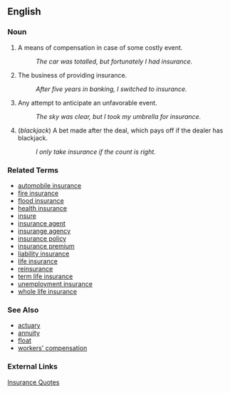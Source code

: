 ==English==

===Noun===
# A means of compensation in case of some costly event.
#: ''The car was totalled, but fortunately I had insurance.''
# The business of providing insurance.
#: ''After five years in banking, I switched to insurance.''
# Any attempt to anticipate an unfavorable event.
#: ''The sky was clear, but I took my umbrella for insurance.''
# (''blackjack'') A bet made after the deal, which pays off if the dealer has blackjack.
#: ''I only take insurance if the count is right.''

===Related Terms===
*[[automobile insurance]]
*[[fire insurance]]
*[[flood insurance]]
*[[health insurance]]
*[[insure]]
*[[insurance agent]]
*[[insurange agency]]
*[[insurance policy]]
*[[insurance premium]]
*[[liability insurance]]
*[[life insurance]]
*[[reinsurance]]
*[[term life insurance]]
*[[unemployment insurance]]
*[[whole life insurance]]


===See Also===
*[[actuary]]
*[[annuity]]
*[[float]]
*[[workers' compensation]]

===External Links===
[http://www.insurance-quote.uk.com Insurance Quotes]